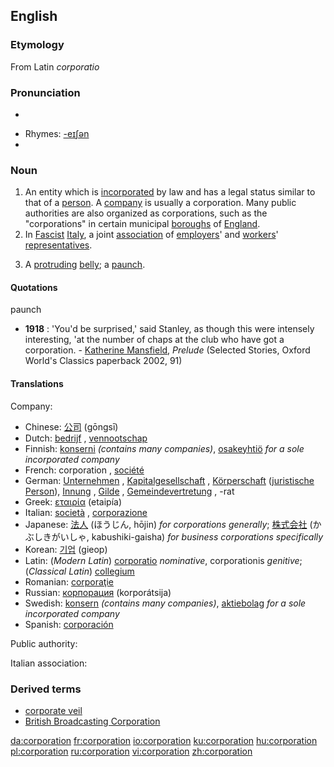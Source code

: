 {{wikipedia}}
==English==

===Etymology===
From Latin ''corporatio''

===Pronunciation===
*{{audio|en-us-corporation.ogg|Audio (US)}}

*Rhymes: [[Rhymes:English:-eɪʃǝn|-eɪʃǝn]]
*{{IPA|/'kɔːpoˈreɪʃn/}}

===Noun===
{{en-noun}}
#An entity which is [[incorporated]] by law and has a legal status similar to that of a [[person]]. A [[company]] is usually a corporation. Many public authorities are also organized as corporations, such as the "corporations" in certain municipal [[boroughs]] of [[England]].
#In [[Fascist]] [[Italy]], a joint [[association]] of [[employers]]' and [[workers]]' [[representatives]].
# {{slang}} A [[protruding]] [[belly]]; a [[paunch]].

====Quotations====
;paunch
*'''1918''' : 'You'd be surprised,' said Stanley, as though this were intensely interesting, 'at the number of chaps at the club who have got a corporation. - [[w:Katherine Mansfield|Katherine Mansfield]], ''Prelude'' (Selected Stories, Oxford World's Classics paperback 2002, 91)

====Translations====
Company:

*Chinese: [[公司]] (gōngsī)
*Dutch: [[bedrijf]] {{n}}, [[vennootschap]] {{n}}
*Finnish: [[konserni]] ''(contains many companies)'', [[osakeyhtiö]] ''for a sole incorporated company''
*French: corporation {{f}}, [[société]] {{f}}
*German: [[Unternehmen]] {{n}}, [[Kapitalgesellschaft]] {{f}}, [[Körperschaft]] {{f}} ([[juristische Person]]), [[Innung]] {{f}}, [[Gilde]] {{f}}, [[Gemeindevertretung]] {{f}}, -rat {{m}}  
*Greek: [[εταιρία]] (etaipía) {{f}}
*Italian: [[società]] {{f}}, [[corporazione]] {{f}}
*Japanese: [[法人]] (ほうじん, hōjin) ''for corporations generally''; [[株式会社]] (かぶしきがいしゃ, kabushiki-gaisha) ''for business corporations specifically''
*Korean: [[기업]] (gieop)
*Latin: (''Modern Latin'') [[corporatio]] {{f}} ''nominative'', corporationis ''genitive''; (''Classical Latin'') [[collegium]] {{n}}
*Romanian: [[corporaţie]] {{f}}
*Russian: [[корпорация]] (korporátsija) {{f}}
*Swedish: [[konsern]] ''(contains many companies)'', [[aktiebolag]] ''for a sole incorporated company''
*Spanish: [[corporación]] {{f}}

Public authority:

Italian association:

===Derived terms===
* [[corporate veil]]
* [[British Broadcasting Corporation]]

[[da:corporation]]
[[fr:corporation]]
[[io:corporation]]
[[ku:corporation]]
[[hu:corporation]]
[[pl:corporation]]
[[ru:corporation]]
[[vi:corporation]]
[[zh:corporation]]